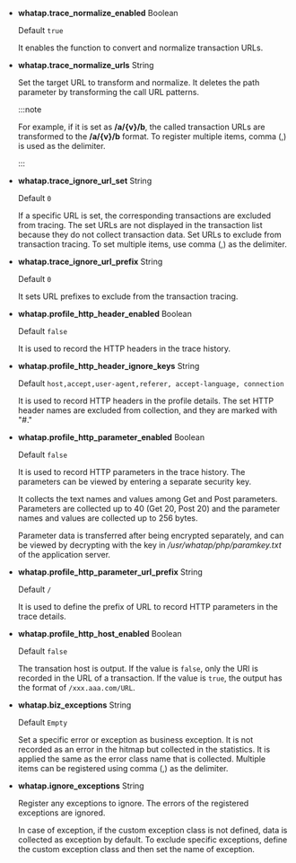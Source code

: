 -   **whatap.trace_normalize_enabled** <span class='type'>Boolean</span>

    Default `true`

    It enables the function to convert and normalize transaction URLs.

-   **whatap.trace_normalize_urls** <span class='type'>String</span>

    Set the target URL to transform and normalize. It deletes the path parameter by transforming the call URL patterns.      

    :::note

    For example, if it is set as **/a/{v}/b**, the called transaction URLs are transformed to the **/a/{v}/b** format. To register multiple items, comma (,) is used as the delimiter.

    :::

-   **whatap.trace_ignore_url_set** <span class='type'>String</span>

    Default `0`

    If a specific URL is set, the corresponding transactions are excluded from tracing. The set URLs are not displayed in the transaction list because they do not collect transaction data. Set URLs to exclude from transaction tracing. To set multiple items, use comma (,) as the delimiter.

-   **whatap.trace_ignore_url_prefix** <span class='type'>String</span>

    Default `0`

    It sets URL prefixes to exclude from the transaction tracing.

-   **whatap.profile_http_header_enabled** <span class='type'>Boolean</span>

    Default `false`

    It is used to record the HTTP headers in the trace history.

-   **whatap.profile_http_header_ignore_keys** <span class='type'>String</span>

    Default `host,accept,user-agent,referer, accept-language, connection`

    It is used to record HTTP headers in the profile details. The set HTTP header names are excluded from collection, and they are marked with "#."

-   **whatap.profile_http_parameter_enabled** <span class='type'>Boolean</span>

    Default `false`

    It is used to record HTTP parameters in the trace history. The parameters can be viewed by entering a separate security key.

    It collects the text names and values among Get and Post parameters. Parameters are collected up to 40 (Get 20, Post 20) and the parameter names and values are collected up to 256 bytes.

    Parameter data is transferred after being encrypted separately, and can be viewed by decrypting with the key in _/usr/whatap/php/paramkey.txt_ of the application server.

-   **whatap.profile_http_parameter_url_prefix** <span class='type'>String</span>

    Default `/`

    It is used to define the prefix of URL to record HTTP parameters in the trace details.

-   **whatap.profile_http_host_enabled** <span class='type'>Boolean</span>

    Default `false`

    The transation host is output. If the value is `false`, only the URI is recorded in the URL of a transaction. If the value is `true`, the output has the format of `/xxx.aaa.com/URL`.

-   **whatap.biz_exceptions** <span class='type'>String</span>

    Default `Empty`

    Set a specific error or exception as business exception. It is not recorded as an error in the hitmap but collected in the statistics. It is applied the same as the error class name that is collected. Multiple items can be registered using comma (,) as the delimiter.

-   **whatap.ignore_exceptions** <span class='type'>String</span>

    Register any exceptions to ignore. The errors of the registered exceptions are ignored. 

    In case of exception, if the custom exception class is not defined, data is collected as exception by default. To exclude specific exceptions, define the custom exception class and then set the name of exception.
